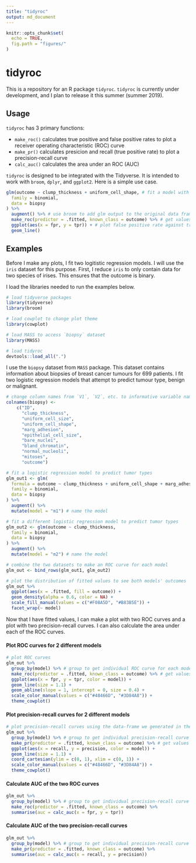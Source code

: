 ```yaml
---
title: "tidyroc"
output: md_document
---
```


```r
knitr::opts_chunk$set(
  echo = TRUE,
  fig.path = "figures/"
)
```
# tidyroc

This is a repository for an R package `tidyroc`. `tidyroc` is currently under development, and I plan to release it this summer (summer 2019). 

## Usage

`tidyroc` has 3 primary functions: 

* `make_roc()` calculates true positive and false positive rates to plot a receiver operating characteristic (ROC) curve
* `make_pr()` calculates presicion and recall (true positive rate) to plot a precision-recall curve  
* `calc_auc()` calculates the area under an ROC (AUC)

`tidyroc` is designed to be integrated with the Tidyverse. It is intended to work with `broom`, `dplyr`, and `ggplot2`. Here is a simple use case.
```r
glm(outcome ~ clump_thickness + uniform_cell_shape, # fit a model with 2 predictors
  family = binomial,
  data = biopsy
) %>%
  augment() %>% # use broom to add glm output to the original data frame
  make_roc(predictor = .fitted, known_class = outcome) %>% # get values to plot an ROC curve
  ggplot(aes(x = fpr, y = tpr)) + # plot false positive rate against true positive rate
  geom_line()
```


## Examples

Before I make any plots, I fit two logitistic regression models. I will use the `iris` dataset for this purpose. First, I reduce `iris` to only contain data for two species of irises. This ensures that the outcome is binary. 

I load the libraries needed to run the examples below.
```r
# load tidyverse packages
library(tidyverse)
library(broom)

# load cowplot to change plot theme
library(cowplot)

# load MASS to access `biopsy` dataset
library(MASS)

# load tidyroc
devtools::load_all(".")
```

I use the `biopsy` dataset from `MASS` package. This dataset contains information about biopsies of breast cancer tumours for 699 patients. I fit two logistic regression models that attempt to predict tumour type, benign or malignant.

```r
# change column names from `V1`, `V2`, etc. to informative variable names
colnames(biopsy) <- 
    c("ID",
      "clump_thickness",
      "uniform_cell_size",
      "uniform_cell_shape",
      "marg_adhesion",
      "epithelial_cell_size",
      "bare_nuclei",
      "bland_chromatin",
      "normal_nucleoli",
      "mitoses",
      "outcome")

# fit a logistic regression model to predict tumor types
glm_out1 <- glm(
  formula = outcome ~ clump_thickness + uniform_cell_shape + marg_adhesion + bare_nuclei + bland_chromatin + normal_nucleoli,
  family = binomial,
  data = biopsy
) %>%
  augment() %>%
  mutate(model = "m1") # name the model

# fit a different logistic regression model to predict tumor types
glm_out2 <- glm(outcome ~ clump_thickness,
  family = binomial,
  data = biopsy
) %>%
  augment() %>%
  mutate(model = "m2") # name the model

# combine the two datasets to make an ROC curve for each model
glm_out <- bind_rows(glm_out1, glm_out2)

# plot the distribution of fitted values to see both models' outcomes
glm_out %>%
  ggplot(aes(x = .fitted, fill = outcome)) +
  geom_density(alpha = 0.6, color = NA) +
  scale_fill_manual(values = c("#F08A5D", "#B83B5E")) +
  facet_wrap(~ model)
```


Now that I have fitted values, I can make a plot with two ROC curves and a plot with two precision-recall curves. I can also calculate the area under each of the ROC curves.

#### Plot ROC curves for 2 different models
```r
# plot ROC curves
glm_out %>%
  group_by(model) %>% # group to get individual ROC curve for each model
  make_roc(predictor = .fitted, known_class = outcome) %>% # get values to plot an ROC curve
  ggplot(aes(x = fpr, y = tpr, color = model)) +
  geom_line(size = 1.1) +
  geom_abline(slope = 1, intercept = 0, size = 0.4) +
  scale_color_manual(values = c("#48466D", "#3D84A8")) +
  theme_cowplot()
```


#### Plot precision-recall curves for 2 different models
```r
# plot precision-recall curves using the data-frame we generated in the previous example
glm_out %>%
  group_by(model) %>% # group to get individual precision-recall curve for each model
  make_pr(predictor = .fitted, known_class = outcome) %>% # get values to plot a precision-recall curve
  ggplot(aes(x = recall, y = precision, color = model)) +
  geom_line(size = 1.1) +
  coord_cartesian(ylim = c(0, 1), xlim = c(0, 1)) +
  scale_color_manual(values = c("#48466D", "#3D84A8")) +
  theme_cowplot()
```

#### Calculate AUC of the two ROC curves
```r
glm_out %>%
  group_by(model) %>% # group to get individual precision-recall curve for each model
  make_roc(predictor = .fitted, known_class = outcome) %>%
  summarise(auc = calc_auc(x = fpr, y = tpr))
```

#### Calculate AUC of the two precision-recall curves
```r
glm_out %>%
  group_by(model) %>% # group to get individual precision-recall curve for each model
  make_pr(predictor = .fitted, known_class = outcome) %>%
  summarise(auc = calc_auc(x = recall, y = precision))
```
